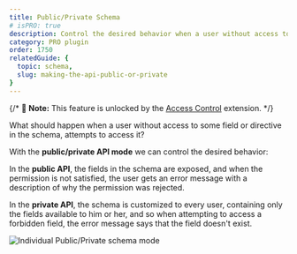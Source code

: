 ```yaml
---
title: Public/Private Schema
# isPRO: true
description: Control the desired behavior when a user without access to some field or directive in the schema attempts to access it.
category: PRO plugin
order: 1750
relatedGuide: {
  topic: schema,
  slug: making-the-api-public-or-private
}
---
```


{/* 📣 **Note:** This feature is unlocked by the [Access Control](/extensions/access-control) extension. */}

What should happen when a user without access to some field or directive in the schema, attempts to access it?

With the **public/private API mode** we can control the desired behavior:

In the **public API**, the fields in the schema are exposed, and when the permission is not satisfied, the user gets an error message with a description of why the permission was rejected.

In the **private API**, the schema is customized to every user, containing only the fields available to him or her, and so when attempting to access a forbidden field, the error message says that the field doesn't exist.

![Individual Public/Private schema mode](/assets/guides/upstream-pro/acl-public-private-schema-mode.png "Individual Public/Private schema mode")
